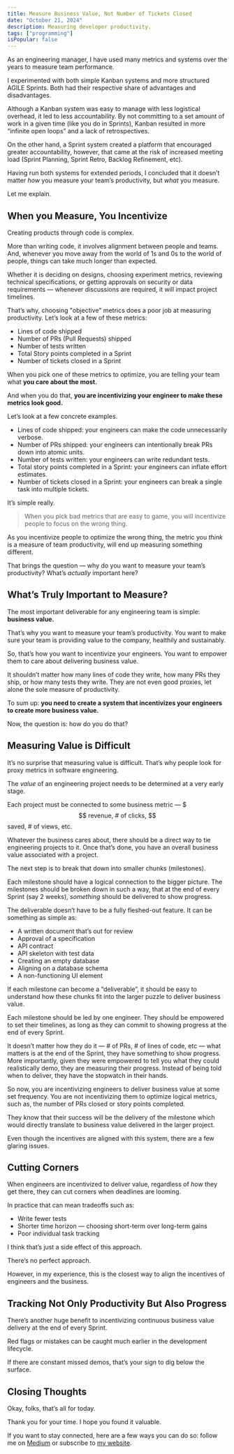 ```yaml
---
title: Measure Business Value, Not Number of Tickets Closed
date: "October 21, 2024"
description: Measuring developer productivity.
tags: ["programming"]
isPopular: false
---
```

As an engineering manager, I have used many metrics and systems over the years to measure team performance. 

I experimented with both simple Kanban systems and more structured AGILE Sprints. Both had their respective share of advantages and disadvantages. 

Although a Kanban system was easy to manage with less logistical overhead, it led to less accountability. By not committing to a set amount of work in a given time (like you do in Sprints), Kanban resulted in more “infinite open loops” and a lack of retrospectives. 

On the other hand, a Sprint system created a platform that encouraged greater accountability, however, that came at the risk of increased meeting load (Sprint Planning, Sprint Retro, Backlog Refinement, etc). 

Having run both systems for extended periods, I concluded that it doesn’t matter *how* you measure your team’s productivity, but *what* you measure. 

Let me explain.
## When you Measure, You Incentivize
Creating products through code is complex. 

More than writing code, it involves alignment between people and teams. And, whenever you move away from the world of 1s and 0s to the world of people, things can take much longer than expected. 

Whether it is deciding on designs, choosing experiment metrics, reviewing technical specifications, or getting approvals on security or data requirements — whenever discussions are required, it will impact project timelines. 

That’s why, choosing "objective" metrics does a poor job at measuring productivity. Let’s look at a few of these metrics:
- Lines of code shipped
- Number of PRs (Pull Requests) shipped
- Number of tests written
- Total Story points completed in a Sprint
- Number of tickets closed in a Sprint

When you pick one of these metrics to optimize, you are telling your team what **you care about the most.**

And when you do that, **you are incentivizing your engineer to make these metrics look good.**

Let’s look at a few concrete examples. 
- Lines of code shipped: your engineers can make the code unnecessarily verbose.
- Number of PRs shipped: your engineers can intentionally break PRs down into atomic units. 
- Number of tests written: your engineers can write redundant tests.
- Total story points completed in a Sprint: your engineers can inflate effort estimates.
- Number of tickets closed in a Sprint: your engineers can break a single task into multiple tickets.

It’s simple really. 

> When you pick bad metrics that are easy to game, you will incentivize people to focus on the wrong thing. 

As you incentivize people to optimize the wrong thing, the metric you *think* is a measure of team productivity, will end up measuring something different. 

That brings the question — why do you want to measure your team’s productivity? What’s *actually* important here? 
## What’s Truly Important to Measure? 
The most important deliverable for any engineering team is simple: **business value.**

That’s why you want to measure your team’s productivity. You want to make sure your team is providing value to the company, healthily and sustainably. 

So, that’s how you want to incentivize your engineers. You want to empower them to care about delivering business value. 

It shouldn’t matter how many lines of code they write, how many PRs they ship, or how many tests they write. They are not even good proxies, let alone the sole measure of productivity. 

To sum up: **you need to create a system that incentivizes your engineers to create more business value.**

Now, the question is: how do you do that? 
## Measuring Value is Difficult
It’s no surprise that measuring value is difficult. That’s why people look for proxy metrics in software engineering. 

The *value* of an engineering project needs to be determined at a very early stage. 

Each project must be connected to some business metric — $$$ revenue, # of clicks, $$ saved, # of views, etc. 

Whatever the business cares about, there should be a direct way to tie engineering projects to it. Once that’s done, you have an overall business value associated with a project. 

The next step is to break that down into smaller chunks (milestones). 

Each milestone should have a logical connection to the bigger picture. The milestones should be broken down in such a way, that at the end of every Sprint (say 2 weeks), *something* should be delivered to show progress. 

The deliverable doesn’t have to be a fully fleshed-out feature. It can be something as simple as: 
- A written document that’s out for review
- Approval of a specification
- API contract 
- API skeleton with test data 
- Creating an empty database 
- Aligning on a database schema 
- A non-functioning UI element 

If each milestone can become a “deliverable”, it should be easy to understand how these chunks fit into the larger puzzle to deliver business value. 

Each milestone should be led by one engineer. They should be empowered to set their timelines, as long as they can commit to showing progress at the end of every Sprint. 

It doesn’t matter how they do it — # of PRs, # of lines of code, etc — what matters is at the end of the Sprint, they have something to show progress. More importantly, given they were empowered to tell you what they could realistically demo, they are measuring their progress. Instead of being told when to deliver, they have the stopwatch in their hands. 

So now, you are incentivizing engineers to deliver business value at some set frequency. You are not incentivizing them to optimize logical metrics, such as, the number of PRs closed or story points completed. 

They know that their success will be the delivery of the milestone which would directly translate to business value delivered in the larger project. 

Even though the incentives are aligned with this system, there are a few glaring issues. 
## Cutting Corners
When engineers are incentivized to deliver value, regardless of *how* they get there, they can cut corners when deadlines are looming. 

In practice that can mean tradeoffs such as:
- Write fewer tests 
- Shorter time horizon — choosing short-term over long-term gains
- Poor individual task tracking 

I think that’s just a side effect of this approach. 

There’s no perfect approach. 

However, in my experience, this is the closest way to align the incentives of engineers and the business. 
## Tracking Not Only Productivity But Also Progress
There’s another huge benefit to incentivizing continuous business value delivery at the end of every Sprint. 

Red flags or mistakes can be caught much earlier in the development lifecycle. 

If there are constant missed demos, that’s your sign to dig below the surface. 

## Closing Thoughts
Okay, folks, that’s all for today. 

Thank you for your time. I hope you found it valuable.

If you want to stay connected, here are a few ways you can do so: follow me on [Medium](https://medium.com/@irtizahafiz) or subscribe to [my website](https://irtizahafiz.com/newsletter?utm_source=medium).

 